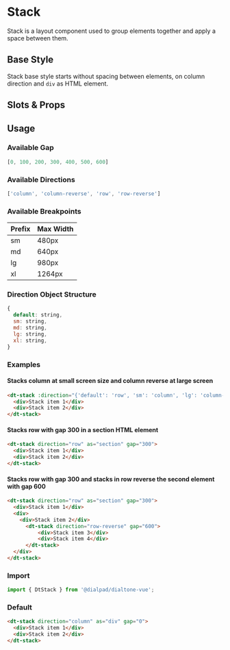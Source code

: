 

<Meta of={StackStories}/>

# Stack

<Subtitle>
  Stack is a layout component used to group elements together and apply a space between them.
</Subtitle>

## Base Style

Stack base style starts without spacing between elements, on column direction and `div` as HTML element.

## Slots & Props

<Controls />

## Usage

### Available Gap

```js
[0, 100, 200, 300, 400, 500, 600]
```

### Available Directions

```js
['column', 'column-reverse', 'row', 'row-reverse']
```

### Available Breakpoints

| Prefix | Max Width |
| -- | ------ |
| sm | 480px  |
| md | 640px  |
| lg | 980px  |
| xl | 1264px |

### Direction Object Structure

```js
{
  default: string,
  sm: string,
  md: string,
  lg: string,
  xl: string,
}
```

### Examples

#### Stacks column at small screen size and column reverse at large screen

```html
<dt-stack :direction="{'default': 'row', 'sm': 'column', 'lg': 'column-reverse'}" as="article" gap="100">
  <div>Stack item 1</div>
  <div>Stack item 2</div>
</dt-stack>
```

#### Stacks row with gap 300 in a section HTML element

```html
<dt-stack direction="row" as="section" gap="300">
  <div>Stack item 1</div>
  <div>Stack item 2</div>
</dt-stack>
```

#### Stacks row with gap 300 and stacks in row reverse the second element with gap 600

```html
<dt-stack direction="row" as="section" gap="300">
  <div>Stack item 1</div>
  <div>
    <div>Stack item 2</div>
      <dt-stack direction="row-reverse" gap="600">
          <div>Stack item 3</div>
          <div>Stack item 4</div>
      </dt-stack>
  </div>
</dt-stack>
```

### Import

```jsx
import { DtStack } from '@dialpad/dialtone-vue';
```

### Default

```html
<dt-stack direction="column" as="div" gap="0">
  <div>Stack item 1</div>
  <div>Stack item 2</div>
</dt-stack>
```
